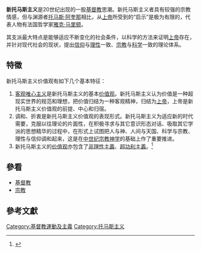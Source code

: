'''新托马斯主义'''是20世纪出现的一股[[基督教|基督教]]思潮。新托马斯主义者具有较强的宗教情感，但与渊源者[[托马斯·阿奎那|托马斯·阿奎那]]相比，从[[上帝|上帝]]所受到的“启示”是极为有限的，代表人物有法国哲学家[[雅克·马里顿|雅克·马里顿]]。

其支派最大特点是能够适应不断变化的社会条件，以科学的方法来证明[[上帝|上帝]]存在，并针对现代社会的现状，提出[[信仰|信仰]]与[[理性|理性]]一致、[[宗教|宗教]]与[[科学|科学]]一致的理论体系。

==特徵==
新托马斯主义价值观有如下几个基本特征：
#[[客观唯心主义|客观唯心主义]]是新托马斯主义的基本[[价值观|价值观]]。新托马斯主义认为价值是一种超现实世界的规范和理想，把价值归结为一种客观精神，归结为[[上帝|上帝]]，上帝是新托马斯主义价值观的前提、中心和归宿。
#调和、折衷是新托马斯主义价值观的表现形式。新托马斯主义为适应新的时代需要，克服以往理论的片面性，在积极寻求与其它意识形态对话、吸取其它学派的思想精华的过程中，在形式上试图把人与神、人间与天国、科学与宗教、理性与信仰调和起来，这是在[[中世纪|中世纪]][[宗教|宗教]][[神学|神学]]的基础上作了重要推进。
#新托马斯主义的[[价值观|价值观]]亦包含了[[非理性主義|非理性主義]]、[[超功利主義|超功利主義]]。<ref>{{cite web |author1=吴宁 |title=新托馬斯主義 |url=http://www.cssn.cn/zhx/zx_wgzx/201506/t20150616_2036691_2.shtml |website=中國社會科學網 |publisher=中國社會科學院 |location=中國大陸 |language=zh-hans |date=2020-08-01}}</ref>

==參看==
*[[基督教|基督教]]
*[[宗教|宗教]]

==參考文獻==
{{reflist}}

[[Category:基督教運動及主義|Category:基督教運動及主義]]
[[Category:托马斯主义|Category:托马斯主义]]